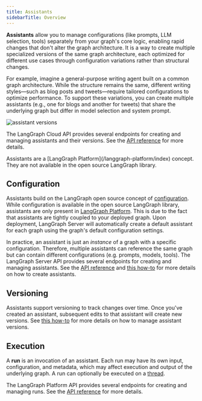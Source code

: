 ```yaml
---
title: Assistants
sidebarTitle: Overview
---
```


**Assistants** allow you to manage configurations (like prompts, LLM selection, tools) separately from your graph's core logic, enabling rapid changes that don't alter the graph architecture. It is a way to create multiple specialized versions of the same graph architecture, each optimized for different use cases through configuration variations rather than structural changes.

For example, imagine a general-purpose writing agent built on a common graph architecture. While the structure remains the same, different writing styles—such as blog posts and tweets—require tailored configurations to optimize performance. To support these variations, you can create multiple assistants (e.g., one for blogs and another for tweets) that share the underlying graph but differ in model selection and system prompt.

![assistant versions](/langgraph-platform/images/assistants.png)

The LangGraph Cloud API provides several endpoints for creating and managing assistants and their versions. See the [API reference](https://langchain-ai.github.io/langgraph/cloud/reference/api/api_ref/#tag/assistants) for more details.

<Info>
  Assistants are a [LangGraph Platform](/langgraph-platform/index) concept. They are not available in the open source LangGraph library.
</Info>

## Configuration

Assistants build on the LangGraph open source concept of [configuration](/oss/graph-api#configuration).
While configuration is available in the open source LangGraph library, assistants are only present in [LangGraph Platform](/langgraph-platform/index). This is due to the fact that assistants are tightly coupled to your deployed graph. Upon deployment, LangGraph Server will automatically create a default assistant for each graph using the graph's default configuration settings.

In practice, an assistant is just an _instance_ of a graph with a specific configuration. Therefore, multiple assistants can reference the same graph but can contain different configurations (e.g. prompts, models, tools). The LangGraph Server API provides several endpoints for creating and managing assistants. See the [API reference](https://langchain-ai.github.io/langgraph/cloud/reference/api/api_ref/) and [this how-to](/langgraph-platform/configuration-cloud) for more details on how to create assistants.

## Versioning

Assistants support versioning to track changes over time.
Once you've created an assistant, subsequent edits to that assistant will create new versions. See [this how-to](/langgraph-platform/configuration-cloud#create-a-new-version-for-your-assistant) for more details on how to manage assistant versions.

## Execution

A **run** is an invocation of an assistant. Each run may have its own input, configuration, and metadata, which may affect execution and output of the underlying graph. A run can optionally be executed on a [thread](/oss/persistence#threads).

The LangGraph Platform API provides several endpoints for creating and managing runs. See the [API reference](https://langchain-ai.github.io/langgraph/cloud/reference/api/api_ref/) for more details.
